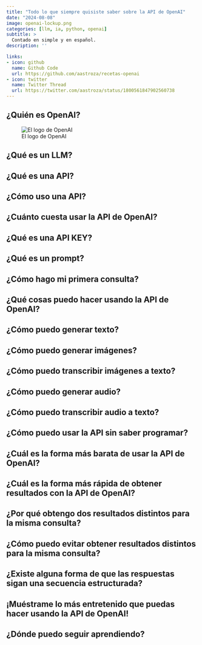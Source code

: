 ```yaml
---
title: "Todo lo que siempre quisiste saber sobre la API de OpenAI"
date: "2024-08-08"
image: openai-lockup.png
categories: [llm, ia, python, openai]
subtitle: >
  Contado en simple y en español.
description: ''

links:
- icon: github
  name: Github Code
  url: https://github.com/aastroza/recetas-openai
- icon: twitter
  name: Twitter Thread
  url: https://twitter.com/aastroza/status/1800561847902560738
---
```



## ¿Quién es OpenAI?

![El logo de OpenAI](openai-lockup.png)

## ¿Qué es un LLM?

## ¿Qué es una API?

## ¿Cómo uso una API?

## ¿Cuánto cuesta usar la API de OpenAI?

## ¿Qué es una API KEY?

## ¿Qué es un prompt?

## ¿Cómo hago mi primera consulta?

## ¿Qué cosas puedo hacer usando la API de OpenAI?

## ¿Cómo puedo generar texto?

## ¿Cómo puedo generar imágenes?

## ¿Cómo puedo transcribir imágenes a texto?

## ¿Cómo puedo generar audio?

## ¿Cómo puedo transcribir audio a texto?

## ¿Cómo puedo usar la API sin saber programar?

## ¿Cuál es la forma más barata de usar la API de OpenAI?

## ¿Cuál es la forma más rápida de obtener resultados con la API de OpenAI?

## ¿Por qué obtengo dos resultados distintos para la misma consulta?

## ¿Cómo puedo evitar obtener resultados distintos para la misma consulta?

## ¿Existe alguna forma de que las respuestas sigan una secuencia estructurada?

## ¡Muéstrame lo más entretenido que puedas hacer usando la API de OpenAI!

## ¿Dónde puedo seguir aprendiendo?